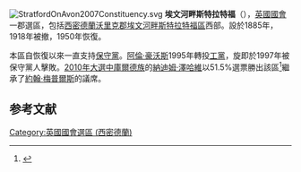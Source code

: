 [[File:StratfordOnAvon2007Constituency.svg|right]]
'''埃文河畔斯特拉特福'''（{{lang-en|Stratford-on-Avon}}），[[英國|英國]][[英國國會|國會]]一郡選區，包括[[西密德蘭|西密德蘭]][[沃里克郡|沃里克郡]][[埃文河畔斯特拉特福區|埃文河畔斯特拉特福區]]西部。設於1885年，1918年被撤，1950年恢復。

本區自恢復以來一直支持[[保守黨_(英國)|保守黨]]。[[阿倫·豪沃斯|阿倫·豪沃斯]]1995年轉投[[工黨_(英國)|工黨]]，旋即於1997年被保守黨人擊敗。[[2010年英國大選|2010年大選中]][[庫爾德族|庫爾德族]]的[[納迪姆·澤哈維|納迪姆·澤哈維]]以51.5%選票勝出該區<ref name="">{{cite news
|publisher=[[英國廣播公司|英國廣播公司]]
|date=2010年5月7日
|title=Election 2010/Constituency/Stratford-on-Avon
|url=http://news.bbc.co.uk/1/shared/election2010/results/constituency/e52.stm
|accessdate=2010年7月9日
|archive-date=2017年8月23日
|archive-url=https://web.archive.org/web/20170823075655/http://news.bbc.co.uk/1/shared/election2010/results/constituency/e52.stm
|dead-url=no
}}</ref>繼承了[[約翰·梅普爾斯|約翰·梅普爾斯]]的議席。

==参考文献==
<div class="references-small">
<references></references>
</div>

{{DEFAULTSORT:Stratford-on-Avon (UK Parliament constituency)}}
[[Category:英國國會選區_(西密德蘭)|Category:英國國會選區 (西密德蘭)]]